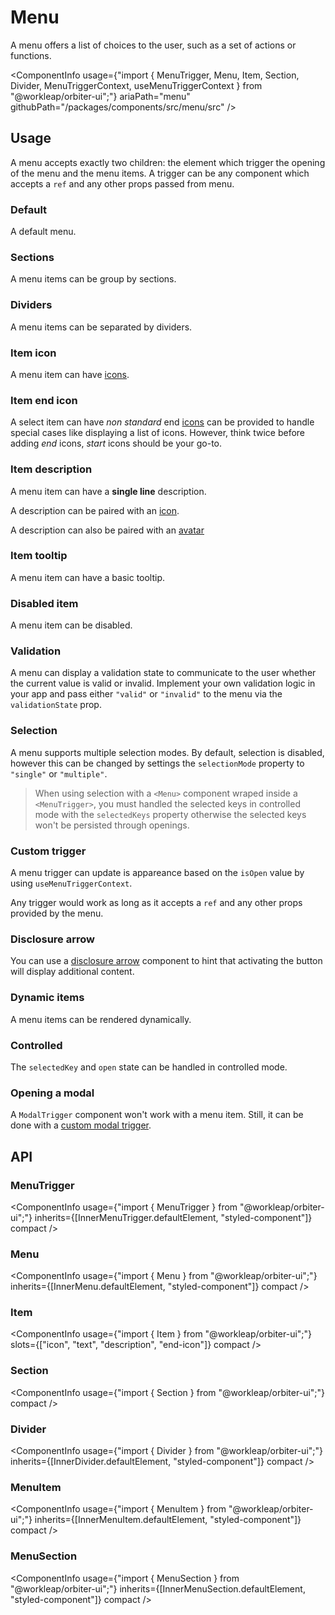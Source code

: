 

<Meta of={MenuStories}/>

# Menu

<Tagline>A menu offers a list of choices to the user, such as a set of actions or functions.</Tagline>

<ComponentInfo
    usage={"import { MenuTrigger, Menu, Item, Section, Divider, MenuTriggerContext, useMenuTriggerContext } from \"@workleap/orbiter-ui\";"}
    ariaPath="menu"
    githubPath="/packages/components/src/menu/src"
/>

## Usage

A menu accepts exactly two children: the element which trigger the opening of the menu and the menu items. A trigger can be any component which accepts a `ref` and any other props passed from menu.

### Default

A default menu.

<Canvas of={MenuStories.Default} />

### Sections

A menu items can be group by sections.

<Canvas of={MenuStories.Sections} />

### Dividers

A menu items can be separated by dividers.

<Canvas of={MenuStories.Dividers} />

### Item icon

A menu item can have [icons](?path=/docs/icon-gallery--page).

<Canvas of={MenuStories.ItemIcon} />

### Item end icon

A select item can have *non standard* end [icons](?path=/docs/icon-gallery--page) can be provided to handle special cases like displaying a list of icons. However, think twice before adding *end* icons, *start* icons should be your go-to.

<Canvas of={MenuStories.ItemEndIcon} />

### Item description

A menu item can have a **single line** description.

<Canvas of={MenuStories.ItemDescription} />

A description can be paired with an [icon](?path=/docs/icon-gallery--page).

<Canvas of={MenuStories.ItemDescriptionIcon} />

A description can also be paired with an [avatar](?path=/docs/avatar--default-story)

<Canvas of={MenuStories.ItemDescriptionAvatar} />

### Item tooltip

A menu item can have a basic tooltip.

<Canvas of={MenuStories.ItemTooltip} />

### Disabled item

A menu item can be disabled.

<Canvas of={MenuStories.DisabledItem} />

### Validation

A menu can display a validation state to communicate to the user whether the current value is valid or invalid. Implement your own validation logic in your app and pass either `"valid"` or `"invalid"` to the menu via the `validationState` prop.

<Canvas of={MenuStories.Validation} />

### Selection

A menu supports multiple selection modes. By default, selection is disabled, however this can be changed by settings the `selectionMode` property to `"single"` or `"multiple"`.

> When using selection with a `<Menu>` component wraped inside a `<MenuTrigger>`, you must handled the selected keys in controlled mode with the `selectedKeys` property otherwise the selected keys won't be persisted through openings.

<Canvas of={MenuStories.Selection} />

### Custom trigger

A menu trigger can update is appareance based on the `isOpen` value by using `useMenuTriggerContext`.

Any trigger would work as long as it accepts a `ref` and any other props provided by the menu.

<Canvas of={MenuStories.CustomTriggerStory} />

### Disclosure arrow

You can use a [disclosure arrow](?path=/docs/disclosure-arrow--context) component to hint that activating the button will display additional content.

<Canvas of={MenuStories.DisclosureArrowStory} />

### Dynamic items

A menu items can be rendered dynamically.

<Canvas of={MenuStories.DynamicItems} />

### Controlled

The `selectedKey` and `open` state can be handled in controlled mode.

<Canvas of={MenuStories.Controlled} />

### Opening a modal

A `ModalTrigger` component won't work with a menu item. Still, it can be done with a [custom modal trigger](?path=/docs/modal--default-story#custom-trigger).

<Canvas of={MenuStories.ModalStory} />

## API

### MenuTrigger

<ComponentInfo
    usage={"import { MenuTrigger } from \"@workleap/orbiter-ui\";"}
    inherits={[InnerMenuTrigger.defaultElement, "styled-component"]}
    compact
/>

<ArgTypes of={InnerMenuTrigger} sort="alpha" />

### Menu

<ComponentInfo
    usage={"import { Menu } from \"@workleap/orbiter-ui\";"}
    inherits={[InnerMenu.defaultElement, "styled-component"]}
    compact
/>

<ArgTypes of={InnerMenu} sort="alpha" />

### Item

<ComponentInfo
    usage={"import { Item } from \"@workleap/orbiter-ui\";"}
    slots={["icon", "text", "description", "end-icon"]}
    compact
/>

<ArgTypes of={InnerItem} sort="alpha" />

### Section

<ComponentInfo
    usage={"import { Section } from \"@workleap/orbiter-ui\";"}
    compact
/>

<ArgTypes of={InnerSection} sort="alpha" />

### Divider

<ComponentInfo
    usage={"import { Divider } from \"@workleap/orbiter-ui\";"}
    inherits={[InnerDivider.defaultElement, "styled-component"]}
    compact
/>

<ArgTypes of={InnerDivider} sort="alpha" />

### MenuItem

<ComponentInfo
    usage={"import { MenuItem } from \"@workleap/orbiter-ui\";"}
    inherits={[InnerMenuItem.defaultElement, "styled-component"]}
    compact
/>

<ArgTypes of={InnerMenuItem} sort="alpha" />

### MenuSection

<ComponentInfo
    usage={"import { MenuSection } from \"@workleap/orbiter-ui\";"}
    inherits={[InnerMenuSection.defaultElement, "styled-component"]}
    compact
/>

<ArgTypes of={InnerMenuSection} sort="alpha" />
